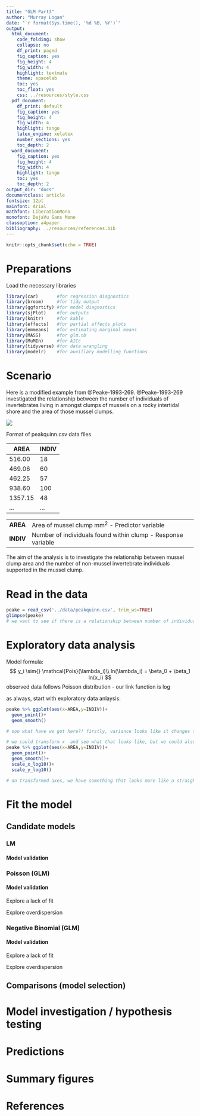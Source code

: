 ```yaml
---
title: "GLM Part3"
author: "Murray Logan"
date: "`r format(Sys.time(), '%d %B, %Y')`"
output:
  html_document:
    code_folding: show
    collapse: no
    df_print: paged
    fig_caption: yes
    fig_height: 4
    fig_width: 4
    highlight: textmate
    theme: spacelab
    toc: yes
    toc_float: yes
    css: ../resources/style.css
  pdf_document:
    df_print: default
    fig_caption: yes
    fig_height: 4
    fig_width: 4
    highlight: tango
    latex_engine: xelatex
    number_sections: yes
    toc_depth: 2
  word_document:
    fig_caption: yes
    fig_height: 4
    fig_width: 4
    highlight: tango
    toc: yes
    toc_depth: 2
output_dir: "docs"
documentclass: article
fontsize: 12pt
mainfont: Arial
mathfont: LiberationMono
monofont: DejaVu Sans Mono
classoption: a4paper
bibliography: ../resources/references.bib
---
```


```r
knitr::opts_chunk$set(echo = TRUE)
```

# Preparations

Load the necessary libraries

```r
library(car)       #for regression diagnostics
library(broom)     #for tidy output
library(ggfortify) #for model diagnostics
library(sjPlot)    #for outputs
library(knitr)     #for kable
library(effects)   #for partial effects plots
library(emmeans)   #for estimating marginal means
library(MASS)      #for glm.nb
library(MuMIn)     #for AICc
library(tidyverse) #for data wrangling
library(modelr)    #for auxillary modelling functions
```

# Scenario

Here is a modified example from @Peake-1993-269.  @Peake-1993-269 investigated the relationship between the number of individuals of invertebrates living in amongst clumps of mussels on a rocky intertidal shore and the area of those mussel clumps.

![](../resources/mussels.jpg)

Format of peakquinn.csv data files

| AREA      | INDIV   |
| --------- | ------- |
| 516.00    | 18      |
| 469.06    | 60      |
| 462.25    | 57      |
| 938.60    | 100     |
| 1357.15   | 48      |
| \...      | \...    |

----------- --------------------------------------------------------------
**AREA**    Area of mussel clump mm^2^ - Predictor variable
**INDIV**   Number of individuals found within clump - Response variable
----------- --------------------------------------------------------------



The aim of the analysis is to investigate the relationship between mussel clump area and the number of non-mussel invertebrate individuals supported in the mussel clump.

# Read in the data

```r
peake = read_csv('../data/peakquinn.csv', trim_ws=TRUE)
glimpse(peake)
# we want to see if there is a relationship between number of individuals (COUNT DATA - NON-NEGATIVE DISCRETE - use Poisson distribution) and area of mussel bed (CONTINUOUS NON-NEGATIVE REAL) - so we'll do a glm using Poisson distribution
```


# Exploratory data analysis

Model formula:
$$
y_i \sim{} \mathcal{Pois}(\lambda_i)\\
ln(\lambda_i) = \beta_0 + \beta_1 ln(x_i)
$$
observed data follows Poisson distribution - our link function is log 

as always, start with exploratory data anlaysis:

```r
peake %>% ggplot(aes(x=AREA,y=INDIV))+
  geom_point()+
  geom_smooth()

# ooo what have we got here?! firstly, variance looks like it changes throughout the trend - it starts of tight then gets more varied; it's also not linear; the observations are concentrated at small areas so it looks like area is some sort of skewed distribution (x axis is always assumed to be a uniform distribution, or at worst a normal distribution - but here they are skewed!)

```
```r
# we could transform x  and see what that looks like, but we could also just plot it on a log scale:
peake %>% ggplot(aes(x=AREA,y=INDIV))+
  geom_point()+
  geom_smooth()+
  scale_x_log10()+
  scale_y_log10()

# on transformed axes, we have something that looks more like a straight line so applying a log function to the x values and a log function to the y values should allow us to apply a linear model - variance looks pretty homogenous, values evenly distirbuted along x axis, trend is linear - all good to go!
```



# Fit the model

## Candidate models {.tabset .tabset-faded}

### LM

#### Model validation

### Poisson (GLM)
#### Model validation
Explore a lack of fit

Explore overdispersion

### Negative Binomial (GLM)

#### Model validation

Explore a lack of fit

Explore overdispersion

## Comparisons (model selection)


# Model investigation / hypothesis testing

# Predictions

# Summary figures


# References
